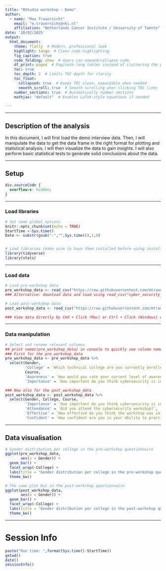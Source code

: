 ```yaml
---
title: "RStudio workshop - Demo"
author: 
  - name: "Max Trauernicht"
    email: "m.trauernicht@nki.nl"
    affiliation: "Netherlands Cancer Institute / University of Twente"
date: '20/02/2025'
output: 
  html_document:
    theme: flatly  # Modern, professional look
    highlight: tango  # Clean code highlighting
    fig_caption: true
    code_folding: show  # Users can expand/collapse code
    df_print: paged  # Paginate long tables instead of cluttering the page
    toc: true
    toc_depth: 2  # Limits TOC depth for clarity
    toc_float: 
      collapsed: true  # Keeps TOC clean, expandable when needed
      smooth_scroll: true  # Smooth scrolling when clicking TOC links
    number_sections: true  # Automatically number sections
    mathjax: "default"  # Enables LaTeX-style equations if needed

---
```


---

## **Description of the analysis**
In this document, I will first load the demo interview data. Then, I will manipulate the data to get the data frame in the right format for plotting and statistical analysis. I will then visualize the data to gain insights. I will also perform basic statistical tests to generate solid conclusions about the data.

---






## Setup {.tabset}

<!-- little HTML script to do indentation of the table of contents -->
<script>
    $(document).ready(function() {
      $items = $('div#TOC li');
      $items.each(function(idx) {
        num_ul = $(this).parentsUntil('#TOC').length;
        $(this).css({'text-indent': num_ul * 10, 'padding-left': 0});
      });

    });
</script>

```css
div.sourceCode {
  overflow-x: hidden;
}
```

---

### Load libraries
```r
# Set some global options
knitr::opts_chunk$set(echo = TRUE)
StartTime <-Sys.time()
Date <- substr(gsub("-","",Sys.time()),1,8) 


# Load libraries (make sure to have them installed before using install.packages("package_name"))
library(tidyverse)
library(stats)
```

---

### Load data

```r
# Load pre-workshop data
pre_workshop_data <- read_csv("https://raw.githubusercontent.com/mtrauernicht/RStudio_workshop/main/cyber_security_pre_workshop_data.csv")
### Alternative: download data and load using read_csv("cyber_security_pre_workshop.csv")

# Load post-workshop data
post_workshop_data <- read_csv("https://raw.githubusercontent.com/mtrauernicht/RStudio_workshop/main/cyber_security_post_workshop_data.csv")

### View data directly by Cmd + Click (Mac) or Ctrl + Click (Windows) on loaded object 
```

---

### Data manipulation

```r
# Select and rename relevant columns
## print names(pre_workshop_data) in console to quickly see column names
### First for the pre_workshop_data
pre_workshop_data <- pre_workshop_data %>%
  select(Gender, 
         'College' = `Which technical college are you currently enrolled in?`,
         Course,
         'Awareness' = `How would you rate your current level of awareness and understanding of cybersecurity?`,
         'Importance' = `How important do you think cybersecurity is in today's digital age?`)

### Now also for the post_workshop_data
post_workshop_data <- post_workshop_data %>%
  select(Gender, College, Course,
         'Importance' = `How important do you think cybersecurity is in today's digital age?`,
         'Attendance' = `Did you attend the cybersecurity workshop?`,
         'Effective' = `How effective do you think the workshop was in enhancing your understanding of cybersecurity?`,
         'Confident' = `How confident are you in your ability to practice good cybersecurity measures after attending the workshop?`)
```

---

## Data visualisation

```r
# Gender distribution per college in the pre-workshop questionnaire
ggplot(pre_workshop_data,
       aes(x = Gender)) +
  geom_bar() +
  facet_wrap(~College) +
  labs(title = "Gender distribution per college in the pre-workshop questionnaire") +
  theme_bw()

# The same plot but in the post-workshop questionnaire
ggplot(post_workshop_data,
       aes(x = Gender)) +
  geom_bar() +
  facet_wrap(~College) +
  labs(title = "Gender distribution per college in the post-workshop questionnaire") +
  theme_bw()
```

---


# Session Info
```r
paste("Run time: ",format(Sys.time()-StartTime))
getwd()
date()
sessionInfo()
```

